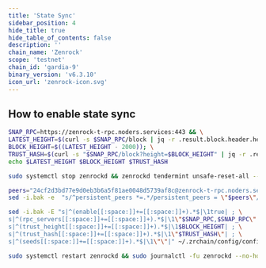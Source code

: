 ```yaml
---
title: 'State Sync'
sidebar_position: 4
hide_title: true
hide_table_of_contents: false
description: ''
chain_name: 'Zenrock'
scope: 'testnet'
chain_id: 'gardia-9'
binary_version: 'v6.3.10'
icon_url: 'zenrock-icon.svg'
---
```



<PageTitle
  iconUrl="img/zenrock-icon.svg"
  title="Zenrock State Sync"
  chainId="gardia-9"
  version="v6.3.10"
/>

## How to enable state sync

```bash
SNAP_RPC=https://zenrock-t-rpc.noders.services:443 && \
LATEST_HEIGHT=$(curl -s $SNAP_RPC/block | jq -r .result.block.header.height); \
BLOCK_HEIGHT=$((LATEST_HEIGHT - 2000)); \
TRUST_HASH=$(curl -s "$SNAP_RPC/block?height=$BLOCK_HEIGHT" | jq -r .result.block_id.hash) && \
echo $LATEST_HEIGHT $BLOCK_HEIGHT $TRUST_HASH
```

```bash
sudo systemctl stop zenrockd && zenrockd tendermint unsafe-reset-all --home ~/.zrchain --keep-addr-book
```

```bash
peers="24cf2d3bd77e9d0eb3b6a5f81ae0048d5739af8c@zenrock-t-rpc.noders.services:40956"
sed -i.bak -e  "s/^persistent_peers *=.*/persistent_peers = \"$peers\"/" ~/.zrchain/config/config.toml
```

```bash
sed -i.bak -E "s|^(enable[[:space:]]+=[[:space:]]+).*$|\1true| ; \
s|^(rpc_servers[[:space:]]+=[[:space:]]+).*$|\1\"$SNAP_RPC,$SNAP_RPC\"| ; \
s|^(trust_height[[:space:]]+=[[:space:]]+).*$|\1$BLOCK_HEIGHT| ; \
s|^(trust_hash[[:space:]]+=[[:space:]]+).*$|\1\"$TRUST_HASH\"| ; \
s|^(seeds[[:space:]]+=[[:space:]]+).*$|\1\"\"|" ~/.zrchain/config/config.toml
```

```bash
sudo systemctl restart zenrockd && sudo journalctl -fu zenrockd --no-hostname -o cat
```
